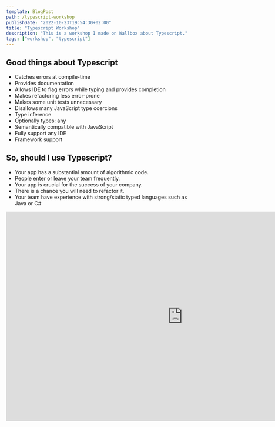 ```yaml
---
template: BlogPost
path: /typescript-workshop
publishDate: "2022-10-23T19:54:30+02:00"
title: "Typescript Workshop"
description: "This is a workshop I made on Wallbox about Typescript."
tags: ["workshop", "typescript"]
---
```


## Good things about Typescript

- Catches errors at compile-time
- Provides documentation
- Allows IDE to flag errors while typing and provides completion
- Makes refactoring less error-prone
- Makes some unit tests unnecessary
- Disallows many JavaScript type coercions
- Type inference
- Optionally types: any
- Semantically compatible with JavaScript
- Fully support any IDE
- Framework support

## So, should I use Typescript?

- Your app has a substantial amount of algorithmic code.
- People enter or leave your team frequently.
- Your app is crucial for the success of your company.
- There is a chance you will need to refactor it.
- Your team have experience with strong/static typed languages such as Java or C#

<iframe
	src="https://docs.google.com/presentation/d/e/2PACX-1vR-M85kmWQlqKszMuG5sCUL-Uhs13136fPi_A4bYbUlQ6wtb8xVrla0LxfTBqfhzZ2P1FMWXBDg--Ng/embed?start=false&loop=false&delayms=3000"
	frameborder="0"
	width="960"
	height="569"
	allowfullscreen="true"
	mozallowfullscreen="true"
	webkitallowfullscreen="true"
></iframe>
